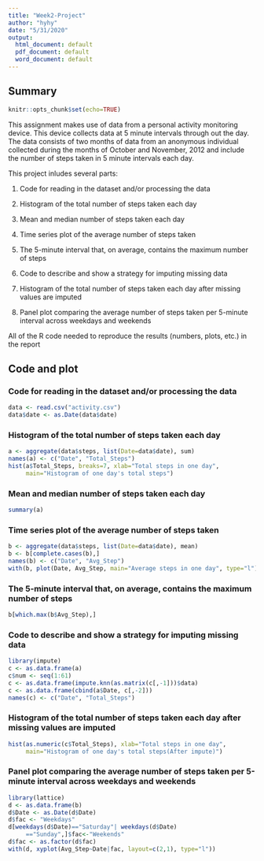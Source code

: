---
title: "Week2-Project"
author: "hyhy"
date: "5/31/2020"
output:
  html_document: default
  pdf_document: default
  word_document: default
---

## Summary
```{r setoptions, echo=FALSE}
knitr::opts_chunk$set(echo=TRUE)
```
This assignment makes use of data from a personal activity monitoring device. This device collects data at 5 minute intervals through out the day. The data consists of two months of data from an anonymous individual collected during the months of October and November, 2012 and include the number of steps taken in 5 minute intervals each day.

This project inludes several parts:  

1. Code for reading in the dataset and/or processing the data

2. Histogram of the total number of steps taken each day

3. Mean and median number of steps taken each day

4. Time series plot of the average number of steps taken

5. The 5-minute interval that, on average, contains the maximum number of steps

6. Code to describe and show a strategy for imputing missing data

7. Histogram of the total number of steps taken each day after missing values are imputed

8. Panel plot comparing the average number of steps taken per 5-minute interval across weekdays and weekends

All of the R code needed to reproduce the results (numbers, plots, etc.) in the report

## Code and plot

### Code for reading in the dataset and/or processing the data

```{r readcode}
data <- read.csv("activity.csv")
data$date <- as.Date(data$date)
```

### Histogram of the total number of steps taken each day

```{r Hist1}
a <- aggregate(data$steps, list(Date=data$date), sum)
names(a) <- c("Date", "Total_Steps")
hist(a$Total_Steps, breaks=7, xlab="Total steps in one day", 
     main="Histogram of one day's total steps")
```

### Mean and median number of steps taken each day

```{r summary}
summary(a)
```

### Time series plot of the average number of steps taken

```{r avg_plot}
b <- aggregate(data$steps, list(Date=data$date), mean)
b <- b[complete.cases(b),]
names(b) <- c("Date", "Avg_Step")
with(b, plot(Date, Avg_Step, main="Average steps in one day", type="l"))
```

### The 5-minute interval that, on average, contains the maximum number of steps

```{r max_steps}
b[which.max(b$Avg_Step),]
```

### Code to describe and show a strategy for imputing missing data

```{r impute}
library(impute)
c <- as.data.frame(a)
c$num <- seq(1:61)
c <- as.data.frame(impute.knn(as.matrix(c[,-1]))$data)
c <- as.data.frame(cbind(a$Date, c[,-2]))
names(c) <- c("Date", "Total_Steps")
```

### Histogram of the total number of steps taken each day after missing values are imputed

```{r hist2}
hist(as.numeric(c$Total_Steps), xlab="Total steps in one day", 
     main="Histogram of one day's total steps(After impute)")
```

### Panel plot comparing the average number of steps taken per 5-minute interval across weekdays and weekends

```{r plot2}
library(lattice)
d <- as.data.frame(b)
d$Date <- as.Date(d$Date)
d$fac <- "Weekdays"
d[weekdays(d$Date)=="Saturday"| weekdays(d$Date)
     =="Sunday",]$fac<-"Weekends"
d$fac <- as.factor(d$fac)
with(d, xyplot(Avg_Step~Date|fac, layout=c(2,1), type="l"))
```